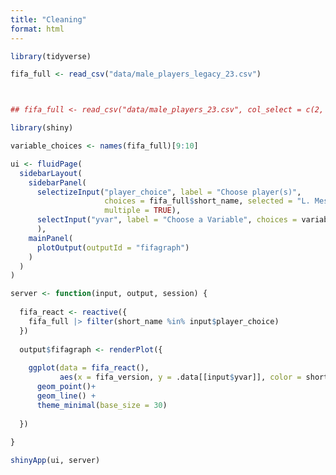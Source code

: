 ```yaml
---
title: "Cleaning"
format: html
---
```


```r
library(tidyverse)

fifa_full <- read_csv("data/male_players_legacy_23.csv")



## fifa_full <- read_csv("data/male_players_23.csv", col_select = c(2, 3, 6, 7, 8, 9, 10, 11, 12, 13, 15, 16, 18, 21, 28, 32, 33, 34, 42, 43, 44, 45, 46, 47))
```



```r
library(shiny)

variable_choices <- names(fifa_full)[9:10]

ui <- fluidPage(
  sidebarLayout(
    sidebarPanel(
      selectizeInput("player_choice", label = "Choose player(s)",
                     choices = fifa_full$short_name, selected = "L. Messi",
                     multiple = TRUE),
      selectInput("yvar", label = "Choose a Variable", choices = variable_choices)
      ),
    mainPanel(
      plotOutput(outputId = "fifagraph")
    )
  )
)

server <- function(input, output, session) {
  
  fifa_react <- reactive({
    fifa_full |> filter(short_name %in% input$player_choice) 
  })
  
  output$fifagraph <- renderPlot({
    
    ggplot(data = fifa_react(),
           aes(x = fifa_version, y = .data[[input$yvar]], color = short_name)) +
      geom_point()+
      geom_line() +
      theme_minimal(base_size = 30)
    
  })
  
}

shinyApp(ui, server)

```




